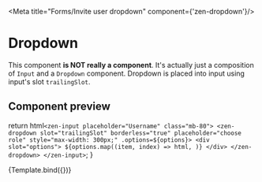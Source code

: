 
<Meta title="Forms/Invite user dropdown" component={'zen-dropdown'}/>

# Dropdown

This component **is NOT really a component**. It's actually just a composition of `Input` and a `Dropdown` component. Dropdown is placed into input using input's slot `trailingSlot`.

## Component preview

  return html`<zen-input placeholder="Username" class="mb-80">
    <zen-dropdown slot="trailingSlot" borderless="true" placeholder="choose role" style="max-width: 300px;" .options=${options}>
      <div slot="options">
        ${options.map((item, index) =>
          html`<zen-option label=${item.label} value=${item.label}></zen-option>`,
        )}
      </div>
    </zen-dropdown>
  </zen-input>`;
}

<Preview>
  <Story name="button" args={{
    options: [
      {label: 'ZenGRC Administrator'},
      {label: 'Manager'},
      {label: 'Collaborator'},
    ],
    menuWidth: '100%',
    fieldAlign: 'right',
  }}>
    {Template.bind({})}
  </Story>
</Preview>

<Props story="button" />
